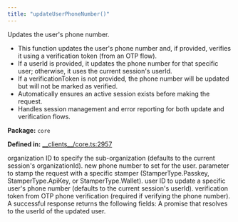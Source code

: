```yaml
---
title: "updateUserPhoneNumber()"
---
```



<H3Bordered text="Overview" />

Updates the user's phone number.

<ul>
  <li>This function updates the user's phone number and, if provided, verifies it using a verification token (from an OTP flow).</li>
  <li>If a userId is provided, it updates the phone number for that specific user; otherwise, it uses the current session's userId.</li>
  <li>If a verificationToken is not provided, the phone number will be updated but will not be marked as verified.</li>
  <li>Automatically ensures an active session exists before making the request.</li>
  <li>Handles session management and error reporting for both update and verification flows.</li>
</ul>

<p><strong>Package:</strong> <code>core</code></p>

<p><strong>Defined in:</strong> <a href="https://github.com/tkhq/sdk/blob/main/packages/core/src/__clients__/core.ts#L2957">__clients__/core.ts:2957</a></p>

<H3Bordered text="Parameters" />

<ParamField body="params" type='UpdateUserPhoneNumberParams' required={true} >
  <Expandable title="params details">
    <NestedParam parentKey="params" childKey="organizationId" type='string' required={false}>
organization ID to specify the sub-organization (defaults to the current session's organizationId).
</NestedParam>
    <NestedParam parentKey="params" childKey="phoneNumber" type='string' required={true}>
new phone number to set for the user.
</NestedParam>
    <NestedParam parentKey="params" childKey="stampWith" type='StamperType' required={false}>
parameter to stamp the request with a specific stamper (StamperType.Passkey, StamperType.ApiKey, or StamperType.Wallet).
</NestedParam>
    <NestedParam parentKey="params" childKey="userId" type='string' required={false}>
user ID to update a specific user's phone number (defaults to the current session's userId).
</NestedParam>
    <NestedParam parentKey="params" childKey="verificationToken" type='string' required={false}>
verification token from OTP phone verification (required if verifying the phone number).
</NestedParam>
  </Expandable>
</ParamField>

<H3Bordered text="Response" />
A successful response returns the following fields:

<ResponseField name="returns" type="string" required={true} >
  A promise that resolves to the userId of the updated user.
</ResponseField>
